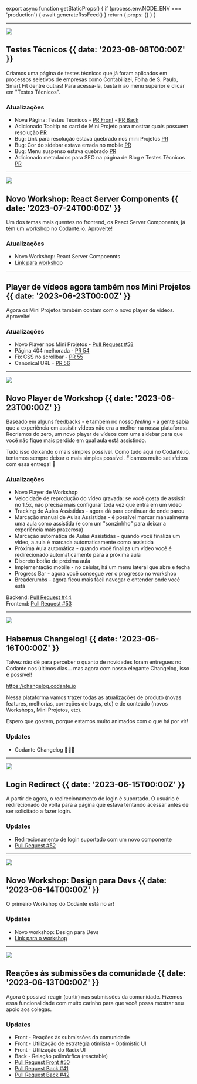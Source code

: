 
export async function getStaticProps() {
  if (process.env.NODE_ENV === 'production') {
    await generateRssFeed()
  }
  return { props: {} }
}

---

![](@/images/20230808.jpg)

## Testes Técnicos {{ date: '2023-08-08T00:00Z' }}

<Badge type="Produto" />

Criamos uma página de testes técnicos que já foram aplicados em processos seletivos de empresas como Contabilizei, Folha de S. Paulo, Smart Fit dentre outras! Para acessá-la, basta ir ao menu superior e clicar em "Testes Técnicos".

### <SparkleIcon /> Atualizações

- Nova Página: Testes Técnicos - [PR Front](https://github.com/codante-io/codante-io-front/pull/64) - [PR Back](https://github.com/codante-io/codante-io-api/pull/51)
- Adicionado Tooltip no card de Mini Projeto para mostrar quais possuem resolução [PR](https://github.com/codante-io/codante-io-front/pull/68)
- Bug: Link para resolução estava quebrado nos mini Projetos [PR](https://github.com/codante-io/codante-io-front/pull/71)
- Bug: Cor do sidebar estava errada no mobile [PR](https://github.com/codante-io/codante-io-front/pull/72)
- Bug: Menu suspenso estava quebrado [PR](https://github.com/codante-io/codante-io-front/pull/70)
- Adicionado metadados para SEO na página de Blog e Testes Técnicos [PR](https://github.com/codante-io/codante-io-front/pull/69)

---

![](@/images/20230724.jpg)

## Novo Workshop: React Server Components {{ date: '2023-07-24T00:00Z' }}

<Badge type="Conteúdo" />

Um dos temas mais quentes no frontend, os React Server Components, já têm um workshop no Codante.io. Aproveite!

### <SparkleIcon /> Atualizações

- Novo Workshop: React Server Compoennts
- [Link para workshop](https://codante.io/workshops/react-server-components)

---

## Player de vídeos agora também nos Mini Projetos {{ date: '2023-06-23T00:00Z' }}

<Badge type="Produto" />

Agora os Mini Projetos também contam com o novo player de vídeos. Aproveite!

### <SparkleIcon /> Atualizações

- Novo Player nos Mini Projetos - [Pull Request #58](https://github.com/codante-io/codante-io-front/pull/58)
- Página 404 melhorada - [PR 54](https://github.com/codante-io/codante-io-front/pull/54)
- Fix CSS no scrollbar - [PR 55](https://github.com/codante-io/codante-io-front/pull/54)
- Canonical URL - [PR 56](https://github.com/codante-io/codante-io-front/pull/56)

---

![](@/images/20230623.jpg)

## Novo Player de Workshop {{ date: '2023-06-23T00:00Z' }}

<Badge type="Produto" />

Baseado em alguns feedbacks - e também no nosso _feeling_ - a gente sabia que a experiência em assistir vídeos não era a melhor na nossa plataforma. Recriamos do zero, um novo player de vídeos com uma sidebar para que você não fique mais perdido em qual aula está assistindo.

Tudo isso deixando o mais simples possível. Como tudo aqui no Codante.io, tentamos sempre deixar o mais simples possível. Ficamos muito satisfeitos com essa entrega! 🎉

### <SparkleIcon /> Atualizações

- Novo Player de Workshop
- Velocidade de reprodução do vídeo gravada: se você gosta de assistir no 1.5x, não precisa mais configurar toda vez que entra em um vídeo
- Tracking de Aulas Assistidas - agora dá para continuar de onde parou
- Marcação manual de Aulas Assistidas - é possível marcar manualmente uma aula como assistida (e com um "sonzinhho" para deixar a experiência mais prazerosa)
- Marcação automática de Aulas Assistidas - quando você finaliza um vídeo, a aula é marcada automaticamente como assistida
- Próxima Aula automática - quando você finaliza um vídeo você é redirecionado automaticamente para a próxima aula
- Discreto botão de próxima aula
- Implementação mobile - no celular, há um menu lateral que abre e fecha
- Progress Bar - agora você consegue ver o progresso no workshop
- Breadcrumbs - agora ficou mais fácil navegar e entender onde você está

Backend: [Pull Request #44](https://github.com/codante-io/codante-io-api/pull/44)  
Frontend: [Pull Request #53](https://github.com/codante-io/codante-io-front/pull/53)

---

![](@/images/20230616.jpg)

## Habemus Changelog! {{ date: '2023-06-16T00:00Z' }}

<Badge type="Produto" />

Talvez não dê para perceber o quanto de novidades foram entregues no Codante nos últimos dias... mas agora com nosso elegante Changelog, isso é possível!

https://changelog.codante.io

Nessa plataforma vamos trazer todas as atualizações de produto (novas features, melhorias, correções de bugs, etc) e de conteúdo (novos Workshops, Mini Projetos, etc).

Espero que gostem, porque estamos muito animados com o que há por vir!

### <SparkleIcon /> Updates

- Codante Changelog 🎉🎉🎉

---

![](@/images/20230615.png)

## Login Redirect {{ date: '2023-06-15T00:00Z' }}

<Badge type="Produto" />

A partir de agora, o redirecionamento de login é suportado. O usuário é redirecionado de volta para a página que estava tentando acessar antes de ser solicitado a fazer login.

### <SparkleIcon /> Updates

- Redirecionamento de login suportado com um novo componente
- [Pull Request #52](https://github.com/codante-io/codante-io-front/pull/52)

---

![](@/images/20230614.png)

## Novo Workshop: Design para Devs {{ date: '2023-06-14T00:00Z' }}

<Badge type="Conteúdo" />

O primeiro Workshop do Codante está no ar!

### <SparkleIcon /> Updates

- Novo workshop: Design para Devs
- [Link para o workshop](https://codante.io/workshops/design-para-devs)

---

![](@/images/20230613.png)

## Reações às submissões da comunidade {{ date: '2023-06-13T00:00Z' }}

<Badge type="Produto" />

Agora é possível reagir (curtir) nas submissões da comunidade. Fizemos essa funcionalidade com muito carinho para que você possa mostrar seu apoio aos colegas.

### <SparkleIcon /> Updates

- Front - Reações às submissões da comunidade
- Front - Utilização de estratégia otimista - Optimistic UI
- Front - Utilização do Radix UI
- Back - Relação polimórfica (reactable)
- [Pull Request Front #50](https://github.com/codante-io/codante-io-front/pull/50)
- [Pull Request Back #41](https://github.com/codante-io/codante-io-api/pull/41)
- [Pull Request Back #42](https://github.com/codante-io/codante-io-api/pull/42)
